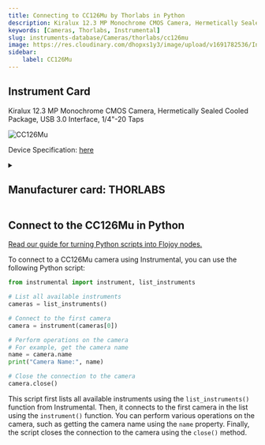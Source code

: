 ```yaml
---
title: Connecting to CC126Mu by Thorlabs in Python
description: Kiralux 12.3 MP Monochrome CMOS Camera, Hermetically Sealed Cooled Package, USB 3.0 Interface, 1/4"-20 Taps
keywords: [Cameras, Thorlabs, Instrumental] 
slug: instruments-database/Cameras/thorlabs/cc126mu 
image: https://res.cloudinary.com/dhopxs1y3/image/upload/v1691782536/Instruments/Cameras/CC126Mu/CC126Mu.jpg
sidebar:
    label: CC126Mu 
---
```



## Instrument Card

Kiralux 12.3 MP Monochrome CMOS Camera, Hermetically Sealed Cooled Package, USB 3.0 Interface, 1/4"-20 Taps


![CC126Mu](https://res.cloudinary.com/dhopxs1y3/image/upload/v1691782536/Instruments/Cameras/CC126Mu/CC126Mu.jpg)

Device Specification: [here](https://www.thorlabs.com/_sd.cfm?fileName=ITN004586-D02.pdf&partNumber=CC126MU)

<details style={{ marginTop: "15px"}}>
<summary><h2 style={{display:'inline'}}>Manufacturer card: THORLABS</h2></summary>

![THORLABS](https://res.cloudinary.com/dhopxs1y3/image/upload/v1692126009/Instruments/Vendor%20Logos/Thorlabs.png)

Thorlabs, Inc. is an American privately held optical equipment company headquartered in Newton, New Jersey. The company was founded in 1989 by Alex Cable, who serves as its current president and CEO. As of 2018, Thorlabs has annual sales of approximately $500 million.

- Headquarters: USA
- Yearly Revenue (millions, USD): 550
- Vendor Website: [here](https://www.thorlabs.com/)

</details>


<FeaturedInstrumentVideo category="CAMERAS" />

## Connect to the CC126Mu in Python

[Read our guide for turning Python scripts into Flojoy nodes.](https://docs.flojoy.ai/contribution/blocks/custom-flojoy-block/)



<Tabs>
<TabItem value="Flojoy" label="Flojoy" className="flojoy-instrument-tabs">

<SectionsCard category="CAMERAS" manufacturer="Thorlabs"></SectionsCard>

</TabItem>
<TabItem value="Instrumental" label="Instrumental">

To connect to a CC126Mu camera using Instrumental, you can use the following Python script:

```python
from instrumental import instrument, list_instruments

# List all available instruments
cameras = list_instruments()

# Connect to the first camera
camera = instrument(cameras[0])

# Perform operations on the camera
# For example, get the camera name
name = camera.name
print("Camera Name:", name)

# Close the connection to the camera
camera.close()
```

This script first lists all available instruments using the `list_instruments()` function from Instrumental. Then, it connects to the first camera in the list using the `instrument()` function. You can perform various operations on the camera, such as getting the camera name using the `name` property. Finally, the script closes the connection to the camera using the `close()` method.

</TabItem>
</Tabs>
